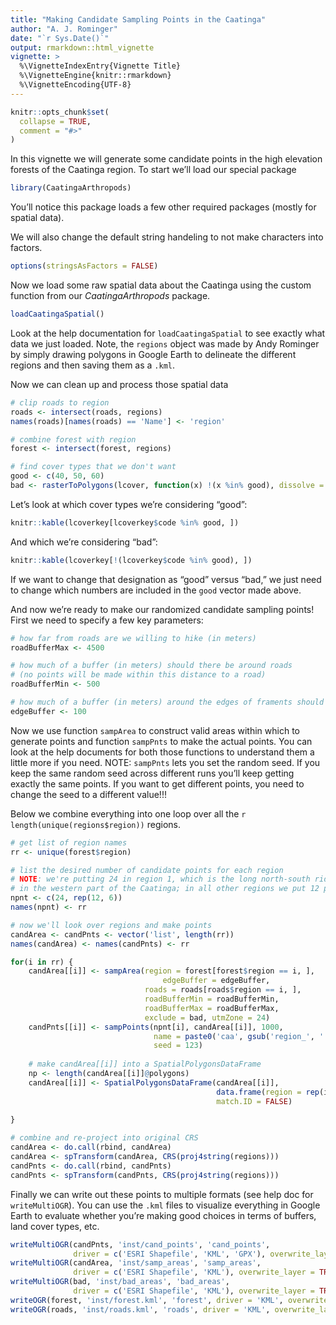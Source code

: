 ```yaml
---
title: "Making Candidate Sampling Points in the Caatinga"
author: "A. J. Rominger"
date: "`r Sys.Date()`"
output: rmarkdown::html_vignette
vignette: >
  %\VignetteIndexEntry{Vignette Title}
  %\VignetteEngine{knitr::rmarkdown}
  %\VignetteEncoding{UTF-8}
---
```


```r
knitr::opts_chunk$set(
  collapse = TRUE,
  comment = "#>"
)
```


In this vignette we will generate some candidate points in the high elevation forests of the Caatinga region. To start we'll load our special package
```r
library(CaatingaArthropods)
```

You'll notice this package loads a few other required packages (mostly for spatial data).

We will also change the default string handeling to not make characters into factors.

```r
options(stringsAsFactors = FALSE)
```


Now we load some raw spatial data about the Caatinga using the custom function from our *CaatingaArthropods* package.

```r
loadCaatingaSpatial()
```

Look at the help documentation for `loadCaatingaSpatial` to see exactly what data we just loaded. Note, the `regions` object was made by Andy Rominger by simply drawing polygons in Google Earth to delineate the different regions and then saving them as a `.kml`.

Now we can clean up and process those spatial data

```r
# clip roads to region
roads <- intersect(roads, regions)
names(roads)[names(roads) == 'Name'] <- 'region'

# combine forest with region
forest <- intersect(forest, regions)

# find cover types that we don't want
good <- c(40, 50, 60)
bad <- rasterToPolygons(lcover, function(x) !(x %in% good), dissolve = TRUE)
```

Let's look at which cover types we're considering "good":
```r
knitr::kable(lcoverkey[lcoverkey$code %in% good, ])
```

And which we're considering "bad":
```r
knitr::kable(lcoverkey[!(lcoverkey$code %in% good), ])
```

If we want to change that designation as "good" versus "bad," we just need to change which numbers are included in the `good` vector made above.

And now we're ready to make our randomized candidate sampling points!  First we need to specify a few key parameters:
```r
# how far from roads are we willing to hike (in meters)
roadBufferMax <- 4500

# how much of a buffer (in meters) should there be around roads 
# (no points will be made within this distance to a road)
roadBufferMin <- 500

# how much of a buffer (in meters) around the edges of framents should we have
edgeBuffer <- 100
```


Now we use function `sampArea` to construct valid areas within which to generate points and function `sampPnts` to make the actual points. You can look at the help documents for both those functions to understand them a little more if you need.  NOTE: `sampPnts` lets you set the random seed.  If you keep the same random seed across different runs you'll keep getting exactly the same points.  If you want to get different points, you need to change the seed to a different value!!!

Below we combine everything into one loop over all the `r length(unique(regions$region))` regions.

```r
# get list of region names
rr <- unique(forest$region)

# list the desired number of candidate points for each region
# NOTE: we're putting 24 in region 1, which is the long north-south ridge
# in the western part of the Caatinga; in all other regions we put 12 points
npnt <- c(24, rep(12, 6))
names(npnt) <- rr

# now we'll look over regions and make points
candArea <- candPnts <- vector('list', length(rr))
names(candArea) <- names(candPnts) <- rr

for(i in rr) {
    candArea[[i]] <- sampArea(region = forest[forest$region == i, ], 
                                  edgeBuffer = edgeBuffer, 
                              roads = roads[roads$region == i, ], 
                              roadBufferMin = roadBufferMin, 
                              roadBufferMax = roadBufferMax, 
                              exclude = bad, utmZone = 24)
    candPnts[[i]] <- sampPoints(npnt[i], candArea[[i]], 1000, 
                                name = paste0('caa', gsub('region_', '', i)), 
                                seed = 123)
    
    # make candArea[[i]] into a SpatialPolygonsDataFrame
    np <- length(candArea[[i]]@polygons)
    candArea[[i]] <- SpatialPolygonsDataFrame(candArea[[i]], 
                                              data.frame(region = rep(i, np)), 
                                              match.ID = FALSE)
    
}

# combine and re-project into original CRS
candArea <- do.call(rbind, candArea)
candArea <- spTransform(candArea, CRS(proj4string(regions)))
candPnts <- do.call(rbind, candPnts)
candPnts <- spTransform(candPnts, CRS(proj4string(regions)))
```


Finally we can write out these points to multiple formats (see help doc for `writeMultiOGR`).  You can use the `.kml` files to visualize everything in Google Earth to evaluate whether you're making good choices in terms of buffers, land cover types, etc.

```r
writeMultiOGR(candPnts, 'inst/cand_points', 'cand_points', 
              driver = c('ESRI Shapefile', 'KML', 'GPX'), overwrite_layer = TRUE)
writeMultiOGR(candArea, 'inst/samp_areas', 'samp_areas',
              driver = c('ESRI Shapefile', 'KML'), overwrite_layer = TRUE)
writeMultiOGR(bad, 'inst/bad_areas', 'bad_areas',
              driver = c('ESRI Shapefile', 'KML'), overwrite_layer = TRUE)
writeOGR(forest, 'inst/forest.kml', 'forest', driver = 'KML', overwrite_layer = TRUE)
writeOGR(roads, 'inst/roads.kml', 'roads', driver = 'KML', overwrite_layer = TRUE)
```
